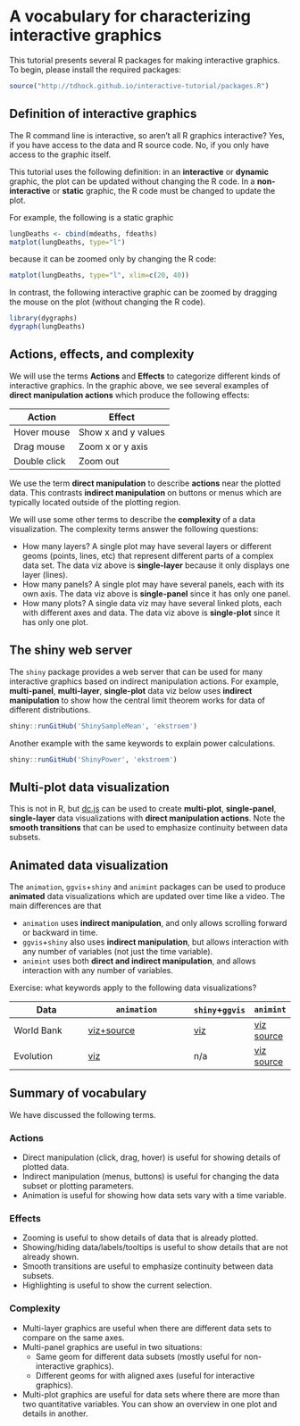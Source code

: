 # A vocabulary for characterizing interactive graphics

This tutorial presents several R packages for making interactive
graphics. To begin, please install the required packages:

```r
source("http://tdhock.github.io/interactive-tutorial/packages.R")
```

## Definition of interactive graphics

The R command line is interactive, so aren't all R graphics
interactive? Yes, if you have access to the data and R source
code. No, if you only have access to the graphic itself.

This tutorial uses the following definition: in an **interactive** or
**dynamic** graphic, the plot can be updated without changing the R
code. In a **non-interactive** or **static** graphic, the R code must
be changed to update the plot.

For example, the following is a static graphic

```r
lungDeaths <- cbind(mdeaths, fdeaths)
matplot(lungDeaths, type="l")
```

because it can be zoomed only by changing the R code:

```r
matplot(lungDeaths, type="l", xlim=c(20, 40))
```

In contrast, the following interactive graphic can be zoomed by
dragging the mouse on the plot (without changing the R code).

```r
library(dygraphs)
dygraph(lungDeaths)
```

## Actions, effects, and complexity

We will use the terms **Actions** and **Effects** to categorize
different kinds of interactive graphics. In the graphic above, we see
several examples of **direct manipulation actions** which produce the
following effects:

| Action | Effect     |
|--------|------------|
| Hover mouse | Show x and y values |
| Drag mouse | Zoom x or y axis |
| Double click | Zoom out |

We use the term **direct manipulation** to describe **actions** near
the plotted data. This contrasts **indirect manipulation** on buttons
or menus which are typically located outside of the plotting region.

We will use some other terms to describe the **complexity** of a data
visualization. The complexity terms answer the following questions:

* How many layers? A single plot may have several layers or different
  geoms (points, lines, etc) that represent different parts of a
  complex data set. The data viz above is **single-layer** because it
  only displays one layer (lines).
* How many panels? A single plot may have several panels, each with
  its own axis. The data viz above is **single-panel** since it has
  only one panel.
* How many plots? A single data viz may have several linked plots,
  each with different axes and data. The data viz above is
  **single-plot** since it has only one plot.
  
## The shiny web server

The `shiny` package provides a web server that can be used for many
interactive graphics based on indirect manipulation actions. For
example, **multi-panel**, **multi-layer**, **single-plot** data viz
below uses **indirect manipulation** to show how the central limit
theorem works for data of different distributions.

```r
shiny::runGitHub('ShinySampleMean', 'ekstroem')
```

Another example with the same keywords to explain power calculations.

```r
shiny::runGitHub('ShinyPower', 'ekstroem')
```

## Multi-plot data visualization

This is not in R, but [dc.js](http://dc-js.github.io/dc.js/) can be
used to create **multi-plot**, **single-panel**, **single-layer** data
visualizations with **direct manipulation actions**. Note the **smooth
transitions** that can be used to emphasize continuity between data
subsets.

## Animated data visualization

The `animation`, `ggvis`+`shiny` and `animint` packages can be used to
produce **animated** data visualizations which are updated over time
like a video. The main differences are that

* `animation` uses **indirect manipulation**, and only allows
  scrolling forward or backward in time.
* `ggvis`+`shiny` also uses **indirect manipulation**, but allows
  interaction with any number of variables (not just the time
  variable).
* `animint` uses both **direct and indirect manipulation**, and allows
  interaction with any number of variables.
  
Exercise: what keywords apply to the following data visualizations?

| Data | `animation` | `shiny`+`ggvis` | `animint` | 
|--------|------------|--|--|
| World Bank | [viz+source](http://www.ggplot2-exts.org/gganimate.html) | [viz](https://cpsievert.shinyapps.io/worldBank-ggvis/) | [viz](http://cbio.ensmp.fr/~thocking/WorldBank-facets/) [source](https://github.com/tdhock/animint/blob/master/inst/examples/WorldBank-facets.R) |
| Evolution | [viz](http://nicholsonppp.r-forge.r-project.org/2009-08-19/index.htm) |  n/a |  [viz](http://cbio.ensmp.fr/~thocking/animint-evolution-plots/) [source](https://github.com/tdhock/animint/blob/master/inst/examples/evolution.R) |

## Summary of vocabulary

We have discussed the following terms.

### Actions

* Direct manipulation (click, drag, hover) is useful for showing
  details of plotted data.
* Indirect manipulation (menus, buttons) is useful for changing the
  data subset or plotting parameters.
* Animation is useful for showing how data sets vary with a time
  variable.

### Effects

* Zooming is useful to show details of data that is already plotted.
* Showing/hiding data/labels/tooltips is useful to show details that
  are not already shown.
* Smooth transitions are useful to emphasize continuity between data
  subsets.
* Highlighting is useful to show the current selection. 

### Complexity

* Multi-layer graphics are useful when there are different data sets
  to compare on the same axes.
* Multi-panel graphics are useful in two situations:
    - Same geom for different data subsets (mostly useful for non-interactive graphics).
    - Different geoms for with aligned axes (useful for interactive graphics). 
* Multi-plot graphics are useful for data sets where there are more
  than two quantitative variables. You can show an overview in one
  plot and details in another.

